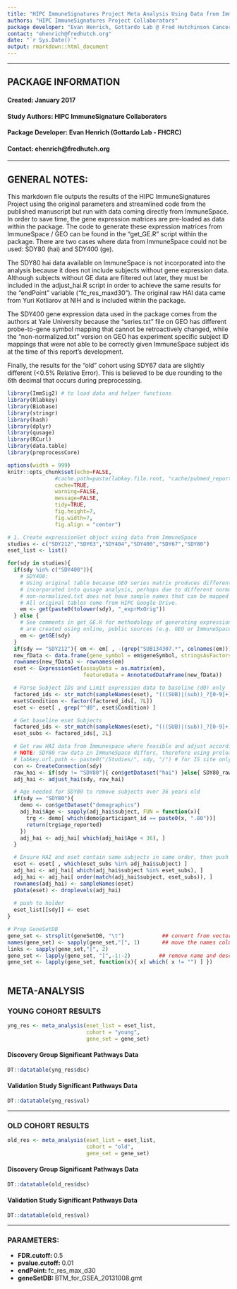 ```yaml
---
title: "HIPC ImmuneSignatures Project Meta Analysis Using Data from ImmuneSpace"
authors: "HIPC ImmuneSignatures Project Collaborators"
package developer: "Evan Henrich, Gottardo Lab @ Fred Hutchinson Cancer Research Center"
contact: "ehenrich@fredhutch.org"
date: "`r Sys.Date()`"
output: rmarkdown::html_document
---
```


***
## PACKAGE INFORMATION
#### Created: January 2017
#### Study Authors: HIPC ImmuneSignature Collaborators
#### Package Developer: Evan Henrich (Gottardo Lab - FHCRC)
#### Contact: ehenrich@fredhutch.org

***

## GENERAL NOTES:
This markdown file outputs the results of the HIPC ImmuneSignatures Project using the original parameters and
streamlined code from the published manuscript but run with data coming directly from ImmuneSpace. In order 
to save time, the gene expression matrices are pre-loaded as data within the package.  The code to generate 
these expression matrices from ImmuneSpace / GEO can be found in the "get_GE.R" script within the package.
There are two cases where data from ImmuneSpace could not be used: SDY80 (hai) and SDY400 (ge).  

The SDY80 hai data available on ImmuneSpace is not incorporated into the analysis because it does not include 
subjects without gene expression data.  Although subjects without GE data are filtered out later, they must 
be included in the adjust_hai.R script in order to achieve the same results for the "endPoint" variable 
("fc_res_maxd30").  The original raw HAI data came from Yuri Kotliarov at NIH and is included within the package. 

The SDY400 gene expression data used in the package comes from the authors at Yale University because the "series.txt"
file on GEO has different probe-to-gene symbol mapping that cannot be retroactively changed, while the
"non-normalized.txt" version on GEO has experiment specific subject ID mappings that were not able to be correctly
given ImmuneSpace subject ids at the time of this report's development.

Finally, the results for the "old" cohort using SDY67 data are slightly different (<0.5% Relative Error).  This is 
believed to be due rounding to the 6th decimal that occurs during preprocessing.

```r
library(ImmSig2) # to load data and helper functions
library(Rlabkey)
library(Biobase) 
library(stringr)
library(hash)
library(dplyr)
library(qusage)
library(RCurl)
library(data.table)
library(preprocessCore)

options(width = 999)
knitr::opts_chunk$set(echo=FALSE, 
               #cache.path=paste(labkey.file.root, "cache/pubmed_report_cache/", sep="/"), # for IS site only
               cache=TRUE, 
               warning=FALSE, 
               message=FALSE, 
               tidy=TRUE,
               fig.height=7, 
               fig.width=7,
               fig.align = "center")
```

```r
# 1. Create expressionSet object using data from ImmuneSpace
studies <- c("SDY212","SDY63","SDY404","SDY400","SDY67","SDY80")
eset_list <- list()

for(sdy in studies){
  if(sdy %in% c("SDY400")){
    # SDY400:
    # Using original table because GEO series matrix produces different results in terms of gene symbols
    # incorporated into qusage analysis, perhaps due to different normalization method(?), and GEO
    # non-normalized.txt does not have sample names that can be mapped with available information.
    # All original tables come from HIPC Google Drive.
    em <- get(paste0(tolower(sdy), "_exprMxOrig"))
  } else {
    # See comments in get_GE.R for methodology of generating expression matrices. These matrices
    # are created using online, public sources (e.g. GEO or ImmuneSpace).
    em <- getGE(sdy) 
  }
  if(sdy == "SDY212"){ em <- em[ , -(grep("SUB134307.*", colnames(em))) ] } # Remove dup biosamples
  new_fData <- data.frame(gene_symbol = em$geneSymbol, stringsAsFactors = F)
  rownames(new_fData) <- rownames(em)
  eset <- ExpressionSet(assayData = as.matrix(em),
                        featureData = AnnotatedDataFrame(new_fData))

  # Parse Subject IDs and Limit expression data to baseline (d0) only
  factored_ids <- str_match(sampleNames(eset), "(((SUB)|(sub))_?[0-9]+)(\\.[0-9])?_(.*)")
  eset$Condition <- factor(factored_ids[, 7L])
  eset <- eset[ , grep("^d0", eset$Condition) ]

  # Get baseline eset Subjects
  factored_ids <- str_match(sampleNames(eset), "(((SUB)|(sub))_?[0-9]+)(\\.[0-9])?_(.*)")
  eset_subs <- factored_ids[, 2L]

  # Get raw HAI data from Immunespace where feasible and adjust according to Yuri Kotliarov code.
  # NOTE: SDY80 raw data in ImmuneSpace differs, therefore using preloaded.
  # labkey.url.path <- paste0("/Studies/", sdy, "/") # for IS site only
  con <- CreateConnection(sdy)
  raw_hai <- if(sdy != "SDY80"){ con$getDataset("hai") }else{ SDY80_rawtiterdata_v2 }
  adj_hai <- adjust_hai(sdy, raw_hai)

  # Age needed for SDY80 to remove subjects over 36 years old
  if(sdy == "SDY80"){
    demo <- con$getDataset("demographics")
    adj_hai$Age <- sapply(adj_hai$subject, FUN = function(x){
      trg <- demo[ which(demo$participant_id == paste0(x, ".80"))]
      return(trg$age_reported)
    })
    adj_hai <- adj_hai[ which(adj_hai$Age < 36), ]
  }

  # Ensure HAI and eset contain same subjects in same order, then push to pData
  eset <- eset[ , which(eset_subs %in% adj_hai$subject) ]
  adj_hai <- adj_hai[ which(adj_hai$subject %in% eset_subs), ]
  adj_hai <- adj_hai[ order(match(adj_hai$subject, eset_subs)), ]
  rownames(adj_hai) <- sampleNames(eset)
  pData(eset) <- droplevels(adj_hai)
  
  # push to holder
  eset_list[[sdy]] <- eset
}

# Prep GeneSetDB
gene_set <- strsplit(geneSetDB, "\t")            ## convert from vector of strings to a list
names(gene_set) <- sapply(gene_set,"[", 1)       ## move the names column as the names of the list
links <- sapply(gene_set,"[", 2)
gene_set <- lapply(gene_set, "[",-1:-2)         ## remove name and description columns
gene_set <- lapply(gene_set, function(x){ x[ which( x != "") ] })      ## remove empty strings
  
```

## META-ANALYSIS 

### YOUNG COHORT RESULTS
```r
yng_res <- meta_analysis(eset_list = eset_list,
                         cohort = "young",
                         gene_set = gene_set)
```

#### Discovery Group Significant Pathways Data  
``` r
DT::datatable(yng_res$dsc)
```

#### Validation Study Significant Pathways Data  
``` r
DT::datatable(yng_res$val)
```

***

### OLD COHORT RESULTS

```r
old_res <- meta_analysis(eset_list = eset_list,
                         cohort = "old",
                         gene_set = gene_set)
```

#### Discovery Group Significant Pathways Data  
``` r
DT::datatable(old_res$dsc)
```

#### Validation Study Significant Pathways Data  
``` r
DT::datatable(old_res$val)
```

***

### PARAMETERS:
- **FDR.cutoff: ** 0.5
- **pvalue.cutoff: ** 0.01
- **endPoint: ** fc_res_max_d30
- **geneSetDB: ** BTM_for_GSEA_20131008.gmt
